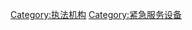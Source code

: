 {{Commonscat|Law enforcement equipment}}

[[Category:执法机构|Category:执法机构]]
[[Category:紧急服务设备|Category:紧急服务设备]]